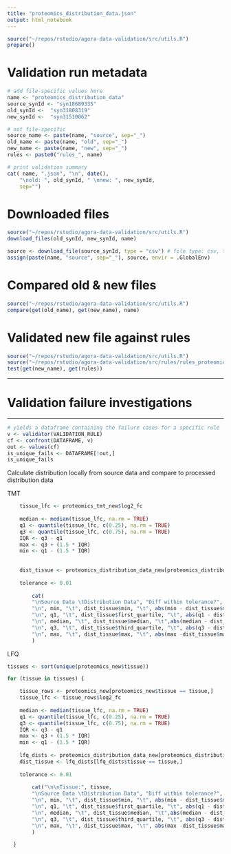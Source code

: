 ```yaml
---
title: "proteomics_distribution_data.json"
output: html_notebook
---
```


```r
source("~/repos/rstudio/agora-data-validation/src/utils.R")
prepare()
```

# Validation run metadata
```r
# add file-specific values here
name <- "proteomics_distribution_data"
source_synId <- "syn18689335"
old_synId <-  "syn31808319" 
new_synId <-  "syn31510062"

# not file-specific
source_name <- paste(name, "source", sep="_")
old_name <- paste(name, "old", sep="_")
new_name <- paste(name, "new", sep="_")
rules <- paste0("rules_", name)

# print validation summary
cat( name, ".json", "\n", date(),
    "\nold: ", old_synId, " \nnew: ", new_synId,
    sep="")
```

# Downloaded files
```r
source("~/repos/rstudio/agora-data-validation/src/utils.R")
download_files(old_synId, new_synId, name)
```

```r
source <- download_file(source_synId, type = "csv") # file type: csv, tsv, json, f (feather)
assign(paste(name, "source", sep="_"), source, envir = .GlobalEnv)
```


# Compared old & new files
```r
source("~/repos/rstudio/agora-data-validation/src/utils.R")
compare(get(old_name), get(new_name), name)
```


# Validated new file against rules
```r
source("~/repos/rstudio/agora-data-validation/src/utils.R")
source("~/repos/rstudio/agora-data-validation/src/rules/rules_proteomics_distribution_data.R")
test(get(new_name), get(rules))
```


***
# Validation failure investigations
***


```r
# yields a dataframe containing the failure cases for a specific rule
v <- validator(VALIDATION_RULE)
cf <- confront(DATAFRAME, v)
out <- values(cf)
is_unique_fails <- DATAFRAME[!out,]
is_unique_fails
```



Calculate distribution locally from source data and compare to processed distribution data


TMT
```r
    tissue_lfc <- proteomics_tmt_new$log2_fc
    
    median <- median(tissue_lfc, na.rm = TRUE)
    q1 <- quantile(tissue_lfc, c(0.25), na.rm = TRUE)
    q3 <- quantile(tissue_lfc, c(0.75), na.rm = TRUE)
    IQR <- q3 - q1
    max <- q3 + (1.5 * IQR)
    min <- q1 - (1.5 * IQR)
    
    
    dist_tissue <- proteomics_distribution_data_new[proteomics_distribution_data_new$type == 'TMT',]
    
    tolerance <- 0.01
    
        cat(
        "\nSource Data \tDistribution Data", "Diff within tolerance?",
        "\n", min, "\t", dist_tissue$min, "\t", abs(min - dist_tissue$min) < tolerance,
        "\n", q1, "\t", dist_tissue$first_quartile, "\t", abs(q1 - dist_tissue$first_quartile) < tolerance,
        "\n", median, "\t", dist_tissue$median, "\t",abs(median - dist_tissue$median) < tolerance,
        "\n", q3, "\t", dist_tissue$third_quartile, "\t", abs(q3 - dist_tissue$third_quartile) < tolerance,
        "\n", max, "\t", dist_tissue$max, "\t", abs(max -dist_tissue$max) < tolerance
        )
```

LFQ

```r
tissues <- sort(unique(proteomics_new$tissue))

for (tissue in tissues) {

    tissue_rows <- proteomics_new[proteomics_new$tissue == tissue,]
    tissue_lfc <- tissue_rows$log2_fc
    
    median <- median(tissue_lfc, na.rm = TRUE)
    q1 <- quantile(tissue_lfc, c(0.25), na.rm = TRUE)
    q3 <- quantile(tissue_lfc, c(0.75), na.rm = TRUE)
    IQR <- q3 - q1
    max <- q3 + (1.5 * IQR)
    min <- q1 - (1.5 * IQR)
    
    lfq_dists <- proteomics_distribution_data_new[proteomics_distribution_data_new$type == 'LFQ',]
    dist_tissue <- lfq_dists[lfq_dists$tissue == tissue,]
    
    tolerance <- 0.01
    
        cat("\n\nTissue:", tissue, 
        "\nSource Data \tDistribution Data", "Diff within tolerance?",
        "\n", min, "\t", dist_tissue$min, "\t", abs(min - dist_tissue$min) < tolerance,
        "\n", q1, "\t", dist_tissue$first_quartile, "\t", abs(q1 - dist_tissue$first_quartile) < tolerance,
        "\n", median, "\t", dist_tissue$median, "\t",abs(median - dist_tissue$median) < tolerance,
        "\n", q3, "\t", dist_tissue$third_quartile, "\t", abs(q3 - dist_tissue$third_quartile) < tolerance,
        "\n", max, "\t", dist_tissue$max, "\t", abs(max -dist_tissue$max) < tolerance
        )

  }

```
